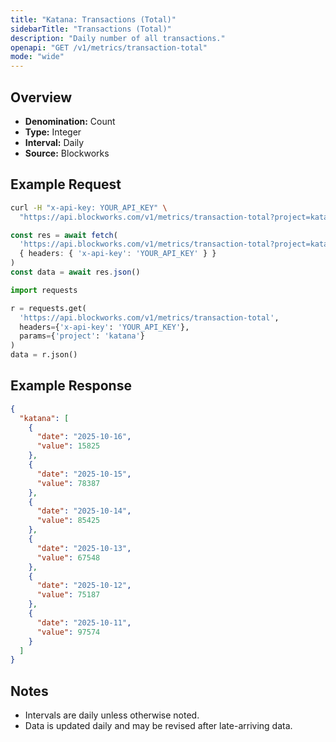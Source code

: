 ```yaml
---
title: "Katana: Transactions (Total)"
sidebarTitle: "Transactions (Total)"
description: "Daily number of all transactions."
openapi: "GET /v1/metrics/transaction-total"
mode: "wide"
---
```


## Overview

- **Denomination:** Count
- **Type:** Integer
- **Interval:** Daily
- **Source:** Blockworks

## Example Request

<CodeGroup>

```bash cURL
curl -H "x-api-key: YOUR_API_KEY" \
  "https://api.blockworks.com/v1/metrics/transaction-total?project=katana"
```

```typescript TypeScript
const res = await fetch(
  'https://api.blockworks.com/v1/metrics/transaction-total?project=katana',
  { headers: { 'x-api-key': 'YOUR_API_KEY' } }
)
const data = await res.json()
```

```python Python
import requests

r = requests.get(
  'https://api.blockworks.com/v1/metrics/transaction-total',
  headers={'x-api-key': 'YOUR_API_KEY'},
  params={'project': 'katana'}
)
data = r.json()
```

</CodeGroup>

## Example Response

```json
{
  "katana": [
    {
      "date": "2025-10-16",
      "value": 15825
    },
    {
      "date": "2025-10-15",
      "value": 78387
    },
    {
      "date": "2025-10-14",
      "value": 85425
    },
    {
      "date": "2025-10-13",
      "value": 67548
    },
    {
      "date": "2025-10-12",
      "value": 75187
    },
    {
      "date": "2025-10-11",
      "value": 97574
    }
  ]
}
```

## Notes
- Intervals are daily unless otherwise noted.
- Data is updated daily and may be revised after late-arriving data.